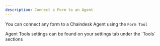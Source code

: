 ```yaml
---
description: Connect a Form to an Agent
---
```



You can connect any form to a Chaindesk Agent using the `Form Tool`

<Note>
  Agent Tools settings can be found on your settings tab under the `Tools`
  sections
</Note>

<ToDoDoc />
